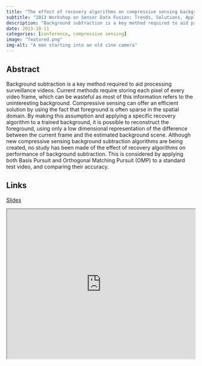 ```yaml
---
title: "The effect of recovery algorithms on compressive sensing background subtraction"
subtitle: "2013 Workshop on Sensor Data Fusion: Trends, Solutions, Applications (SDF)"
description: "Background subtraction is a key method required to aid processing surveillance videos."
date: 2013-10-11
categories: [conference, compressive sensing]
image: "featured.png"
img-alt: "A man starting into an old cine camera"
---
```


## Abstract

Background subtraction is a key method required to aid processing surveillance videos. Current methods require storing each pixel of every video frame, which can be wasteful as most of this information refers to the uninteresting background. Compressive sensing can offer an efficient solution by using the fact that foreground is often sparse in the spatial domain. By making this assumption and applying a specific recovery algorithm to a trained background, it is possible to reconstruct the foreground, using only a low dimensional representation of the difference between the current frame and the estimated background scene. Although new compressive sensing background subtraction algorithms are being created, no study has been made of the effect of recovery algorithms on performance of background subtraction. This is considered by applying both Basis Pursuit and Orthogonal Matching Pursuit (OMP) to a standard test video, and comparing their accuracy.

## Links

[Slides](https://statsrhian.github.io/talks/2013/2013-10-SDF-conference/slides.pdf)

<p align="center">
<iframe src="https://statsrhian.github.io/talks/2013/2013-10-SDF-conference/slides.pdf" width="100%" height = "400px"></iframe>
</p>

